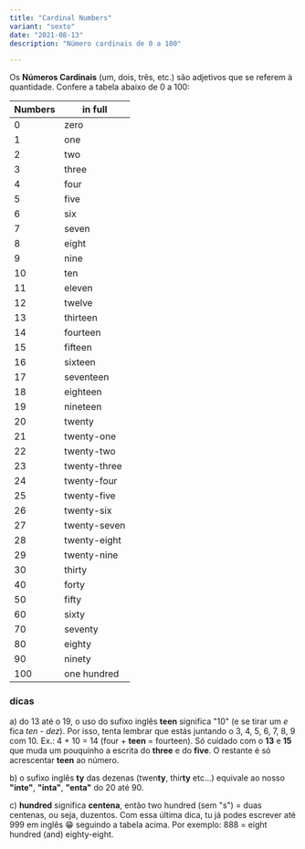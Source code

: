 ```yaml
---
title: "Cardinal Numbers"
variant: "sexto"
date: "2021-08-13"
description: "Número cardinais de 0 a 100"

---
```


Os **Números Cardinais** (um, dois, três, etc.) são adjetivos que se referem à quantidade. Confere a tabela abaixo de 0 a 100:

| Numbers | in full      |
| ------- | ------------ |
| 0       | zero         |
| 1       | one          |
| 2       | two          |
| 3       | three        |
| 4       | four         |
| 5       | five         |
| 6       | six          |
| 7       | seven        |
| 8       | eight        |
| 9       | nine         |
| 10      | ten          |
| 11      | eleven       |
| 12      | twelve       |
| 13      | thirteen     |
| 14      | fourteen     |
| 15      | fifteen      |
| 16      | sixteen      |
| 17      | seventeen    |
| 18      | eighteen     |
| 19      | nineteen     |
| 20      | twenty       |
| 21      | twenty-one   |
| 22      | twenty-two   |
| 23      | twenty-three |
| 24      | twenty-four  |
| 25      | twenty-five  |
| 26      | twenty-six   |
| 27      | twenty-seven |
| 28      | twenty-eight |
| 29      | twenty-nine  |
| 30      | thirty       |
| 40      | forty        |
| 50      | fifty        |
| 60      | sixty        |
| 70      | seventy      |
| 80      | eighty       |
| 90      | ninety       |
| 100     | one hundred  |

### dicas

a) do 13 até o 19, o uso do sufixo inglês **teen** significa "10" (e se tirar um _e_ fica _ten_ - _dez_). Por isso, tenta lembrar que estás juntando o 3, 4, 5, 6, 7, 8, 9 com 10. Ex.: 4 + 10 = 14 (four + **teen** = fourteen). Só cuidado com o **13** e **15** que muda um pouquinho a escrita do **three** e do **five**. O restante é só acrescentar **teen** ao número.

b) o sufixo inglês **ty** das dezenas (twen**ty**, thir**ty** etc...) equivale ao nosso **"inte"**, **"inta"**, **"enta"** do 20 até 90.

c) **hundred** significa **centena**, então two hundred (sem "s") = duas centenas, ou seja, duzentos. Com essa última dica, tu já podes escrever até 999 em inglês 😁 seguindo a tabela acima. Por exemplo: 888 = eight hundred (and) eighty-eight.
